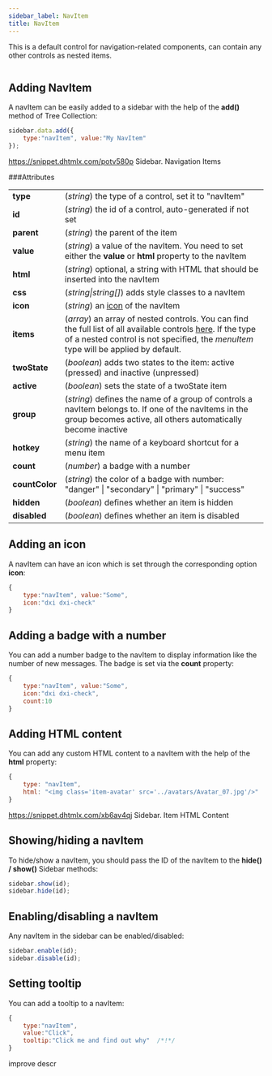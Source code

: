 ```yaml
---
sidebar_label: NavItem
title: NavItem
---          
```


This is a default control for navigation-related components, can contain any other controls as nested items. 

<img style="margin: 0px 0px 0px 20px; display: block;" src="sidebar/navitem.png" alt=""/>

Adding NavItem
----------------

A navItem can be easily added to a sidebar with the help of the <strong>add()</strong> method of Tree Collection:

~~~js
sidebar.data.add({
    type:"navItem", value:"My NavItem"
});
~~~

https://snippet.dhtmlx.com/potv580p	Sidebar. Navigation Items

###Attributes

<table class="webixdoc_links">
	<tbody>
        <tr>
			<td class="webixdoc_links0"><b>type</b></td>
			<td>(<i>string</i>) the type of a control, set it to "navItem"</td>
		</tr>
        <tr>
			<td class="webixdoc_links0"><b>id</b></td>
			<td>(<i>string</i>) the id of a control, auto-generated if not set</td>
		</tr>
		<tr>
			<td class="webixdoc_links0"><b>parent</b></td>
			<td>(<i>string</i>) the parent of the item</td>
		</tr>
		<tr>
			<td class="webixdoc_links0"><b>value</b></td>
			<td>(<i>string</i>) a value of the navItem. You need to set either the <b>value</b> or <b>html</b> property to the navItem</td>
		</tr>
		<tr>
			<td class="webixdoc_links0"><b>html</b></td>
			<td>(<i>string</i>) optional, a string with HTML that should be inserted into the navItem</td>
		</tr>
        <tr>
			<td class="webixdoc_links0"><b>css</b></td>
			<td>(<i>string|string[]</i>) adds style classes to a navItem</td>
		</tr>
		<tr>
			<td class="webixdoc_links0"><b>icon</b></td>
			<td>(<i>string</i>) an <a href="https://docs.dhtmlx.com/suite/menu__fa_icons.html">icon</a> of the navItem</td>
		</tr>
		<tr>
			<td class="webixdoc_links0"><b>items</b></td>
			<td>(<i>array</i>) an array of nested controls. You can find the full list of all available controls <a href="https://docs.dhtmlx.com/suite/menu__configuring_menu_items.html">here</a>. If the type of a nested control is not specified, the <i>menuItem</i> type will be applied by default. </td>
		</tr>
        <tr>
			<td class="webixdoc_links0"><b>twoState</b></td>
			<td>(<i>boolean</i>) adds two states to the item: active (pressed) and inactive  (unpressed)</td>
		</tr>
        <tr>
			<td class="webixdoc_links0"><b>active</b></td>
			<td>(<i>boolean</i>) sets the state of a twoState item</td>
		</tr>
		<tr>
			<td class="webixdoc_links0"><b>group</b></td>
			<td>(<i>string</i>) defines the name of a group of controls a navItem belongs to. If one of the navItems in the group becomes active, all others automatically become inactive</td>
		</tr>
		<tr>
			<td class="webixdoc_links0"><b>hotkey</b></td>
			<td>(<i>string</i>) the name of a keyboard shortcut for a menu item</td>
		</tr>
        <tr>
			<td class="webixdoc_links0"><b>count</b></td>
			<td>(<i>number</i>) a badge with a number</td>
		</tr>
        <tr>
			<td class="webixdoc_links0"><b>countColor</b></td>
			<td>(<i>string</i>) the color of a badge with number: "danger" | "secondary" | "primary" | "success" </td>
		</tr>
       <tr>
			<td class="webixdoc_links0"><b>hidden</b></td>
			<td>(<i>boolean</i>) defines whether an item is hidden</td>
		</tr>
		<tr>
			<td class="webixdoc_links0"><b>disabled</b></td>
			<td>(<i>boolean</i>) defines whether an item is disabled</td>
		</tr>
    </tbody>
</table>

## Adding an icon

A navItem can have an icon which is set through the corresponding option <strong>icon</strong>:

~~~js
{
    type:"navItem", value:"Some",
    icon:"dxi dxi-check"
}
~~~

## Adding a badge with a number

You can add a number badge to the navItem to display information like the number of new messages. The badge is set via the <strong>count</strong> property:

~~~js
{
    type:"navItem", value:"Some",
    icon:"dxi dxi-check",
    count:10
}
~~~

## Adding HTML content

You can add any custom HTML content to a navItem with the help of the <strong>html</strong> property:

~~~js
{
    type: "navItem",
    html: "<img class='item-avatar' src='../avatars/Avatar_07.jpg'/>"
}
~~~

https://snippet.dhtmlx.com/xb6av4qj	Sidebar. Item HTML Content

## Showing/hiding a navItem

To hide/show a navItem, you should pass the ID of the navItem to the <strong>hide() / show()</strong> Sidebar methods:

~~~js
sidebar.show(id);
sidebar.hide(id);
~~~

## Enabling/disabling a navItem 

Any navItem in the sidebar can be enabled/disabled:

~~~js
sidebar.enable(id);
sidebar.disable(id);
~~~

## Setting tooltip

You can add a tooltip to a navItem:

~~~js
{
    type:"navItem", 
    value:"Click", 
    tooltip:"Click me and find out why"  /*!*/
}
~~~



improve descr
